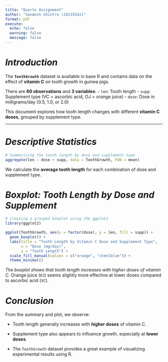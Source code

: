```yaml
---
title: "Quarto Assignment"
author: "Sanmesh Shintre (24219242)"
format: pdf
execute:
  echo: false 
  warning: false
  message: false
---
```


# *Introduction*

The **`ToothGrowth`** dataset is available in base R and contains data on the effect of **vitamin C** on tooth growth in guinea pigs.

There are **60 observations** and **3 variables**: - `len`: Tooth length - `supp`: Supplement type (VC = ascorbic acid, OJ = orange juice) - `dose`: Dose in milligrams/day (0.5, 1.0, or 2.0)

This document explores how tooth length changes with different **vitamin C doses**, grouped by supplement type.

------------------------------------------------------------------------

# *Descriptive Statistics*

```r
# Summarizing the tooth length by dose and supplement type
aggregate(len ~ dose + supp, data = ToothGrowth, FUN = mean)
```

We calculate the **average tooth length** for each combination of dose and supplement type.

# *Boxplot: Tooth Length by Dose and Supplement*

```r
# Creating a grouped boxplot using the ggplot2
library(ggplot2)

ggplot(ToothGrowth, aes(x = factor(dose), y = len, fill = supp)) +
  geom_boxplot() +
  labs(title = "Tooth Length by Vitamin C Dose and Supplement Type",
       x = "Dose (mg/day)",
       y = "Tooth Length") +
  scale_fill_manual(values = c("orange", "steelblue")) +
  theme_minimal()
```

*The boxplot shows that tooth length increases with higher doses of vitamin C.* Orange juice (`OJ`) seems slightly more effective at lower doses compared to ascorbic acid (`VC`).

# *Conclusion*

From the summary and plot, we observe:

-   Tooth length generally increases with **higher doses** of vitamin C.

-   Supplement type also appears to influence growth, especially at **lower doses**.

-   The `ToothGrowth` dataset provides a great example of visualizing experimental results using R.
